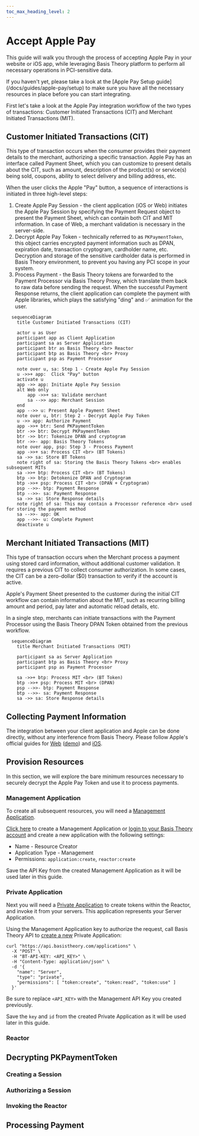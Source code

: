 ```yaml
---
toc_max_heading_level: 2
---
```



# Accept Apple Pay

This guide will walk you through the process of accepting Apple Pay in your website or iOS app, while leveraging Basis Theory platform to perform all necessary operations in PCI-sensitive data.

<Alert type={Alerts.INFO}>
  If you haven't yet, please take a look at the [Apple Pay Setup guide](/docs/guides/apple-pay/setup) to make sure you have all the necessary resources in place before you can start integrating.
</Alert>

First let's take a look at the Apple Pay integration workflow of the two types of transactions: Customer Initiated Transactions (CIT) and Merchant Initiated Transactions (MIT).

## Customer Initiated Transactions (CIT)

This type of transaction occurs when the consumer provides their payment details to the merchant, authorizing a specific transaction. Apple Pay has an interface called Payment Sheet, which you can customize to present details about the CIT, such as amount, description of the product(s) or service(s) being sold, coupons, ability to select delivery and billing address, etc.

When the user clicks the Apple "Pay" button, a sequence of interactions is initiated in three high-level steps:

1. Create Apple Pay Session - the client application (iOS or Web) initiates the Apple Pay Session by specifying the Payment Request object to present the Payment Sheet, which can contain both CIT and MIT information. In case of Web, a merchant validation is necessary in the server-side.
2. Decrypt Apple Pay Token - technically referred to as `PKPaymentToken`, this object carries encrypted payment information such as DPAN, expiration date, transaction cryptogram, cardholder name, etc. Decryption and storage of the sensitive cardholder data is performed in Basis Theory environment, to prevent you having any PCI scope in your system.
3. Process Payment - the Basis Theory tokens are forwarded to the Payment Processor via Basis Theory Proxy, which translate them back to raw data before sending the request. When the successful Payment Response returns, the client application can complete the payment with Apple libraries, which plays the satisfying "ding" and ✅ animation for the user.

```mermaid
  sequenceDiagram
    title Customer Initiated Transactions (CIT)

    actor u as User
    participant app as Client Application
    participant sa as Server Application
    participant btr as Basis Theory <br> Reactor
    participant btp as Basis Theory <br> Proxy
    participant psp as Payment Processor

    note over u, sa: Step 1 - Create Apple Pay Session
    u ->>+ app:  Click "Pay" button
    activate u
    app ->> app: Initiate Apple Pay Session
    alt Web only
        app ->>+ sa: Validate merchant
        sa -->> app: Merchant Session
    end
    app -->> u: Present Apple Payment Sheet
    note over u, btr: Step 2 - Decrypt Apple Pay Token
    u ->> app: Authorize Payment
    app ->>+ btr: Send PKPaymentToken
    btr ->> btr: Decrypt PKPaymentToken
    btr ->> btr: Tokenize DPAN and cryptogram
    btr ->>- app: Basis Theory Tokens
    note over app, psp: Step 3 - Process Payment
    app ->>+ sa: Process CIT <br> (BT Tokens)
    sa ->> sa: Store BT Tokens
    note right of sa: Storing the Basis Theory Tokens <br> enables subsequent MITs
    sa ->>+ btp: Process CIT <br> (BT Tokens)
    btp ->> btp: Detokenize DPAN and Cryptogram
    btp ->>+ psp: Process CIT <br> (DPAN + Cryptogram)
    psp -->>- btp: Payment Response
    btp -->>- sa: Payment Response
    sa ->> sa: Store Response details
    note right of sa: This may contain a Processor reference <br> used for storing the payment method
    sa -->>- app: OK
    app -->>- u: Complete Payment
    deactivate u
```

## Merchant Initiated Transactions (MIT)

This type of transaction occurs when the Merchant process a payment using stored card information, without additional customer validation. It requires a previous CIT to collect consumer authorization. In some cases, the CIT can be a zero-dollar ($0) transaction to verify if the account is active.

Apple's Payment Sheet presented to the customer during the initial CIT workflow can contain information about the MIT, such as recurring billing amount and period, pay later and automatic reload details, etc.

In a single step, merchants can initiate transactions with the Payment Processor using the Basis Theory DPAN Token obtained from the previous workflow.

```mermaid
  sequenceDiagram
    title Merchant Initiated Transactions (MIT)

    participant sa as Server Application
    participant btp as Basis Theory <br> Proxy
    participant psp as Payment Processor

    sa ->>+ btp: Process MIT <br> (BT Token)
    btp ->>+ psp: Process MIT <br> (DPAN)
    psp -->>- btp: Payment Response
    btp -->>- sa: Payment Response
    sa ->> sa: Store Response details
```

## Collecting Payment Information

The integration between your client application and Apple can be done directly, without any interference from Basis Theory. Please follow Apple's official guides for [Web](https://developer.apple.com/documentation/apple_pay_on_the_web) ([demo](https://applepaydemo.apple.com/)) and [iOS](https://developer.apple.com/documentation/passkit_apple_pay_and_wallet/apple_pay/offering_apple_pay_in_your_app).

## Provision Resources

In this section, we will explore the bare minimum resources necessary to securely decrypt the Apple Pay Token and use it to process payments.

### Management Application

To create all subsequent resources, you will need a [Management Application](/docs/api/applications#application-types).

[Click here](https://portal.basistheory.com/applications/create?name=Resource+Creator&permissions=reactor%3Acreate&permissions=application%3Acreate&type=management) to create a Management Application or [login to your Basis Theory account](https://portal.basistheory.com/applications) and create a new application with the following settings:

- Name - Resource Creator
- Application Type - Management
- Permissions: `application:create`, `reactor:create`

<Alert>Save the API Key from the created Management Application as it will be used later in this guide.</Alert>

### Private Application

Next you will need a [Private Application](/docs/api/applications#application-types) to create tokens within the Reactor, and invoke it from your servers. This application represents your Server Application.

Using the Management Application key to authorize the request, call Basis Theory API to [create a new](/docs/api/applications/#create-application) Private Application:

```shell showLineNumbers
curl "https://api.basistheory.com/applications" \
  -X "POST" \
  -H "BT-API-KEY: <API_KEY>" \
  -H "Content-Type: application/json" \
  -d '{
    "name": "Server",
    "type": "private",
    "permissions": [ "token:create", "token:read", "token:use" ]
  }'
```

<Alert>Be sure to replace <code>&lt;API_KEY></code> with the Management API Key you created previously.</Alert>

<Alert>Save the <code>key</code> and <code>id</code> from the created Private Application as it will be used later in this guide.</Alert>

### Reactor

## Decrypting PKPaymentToken

### Creating a Session

### Authorizing a Session

### Invoking the Reactor

## Processing Payment

